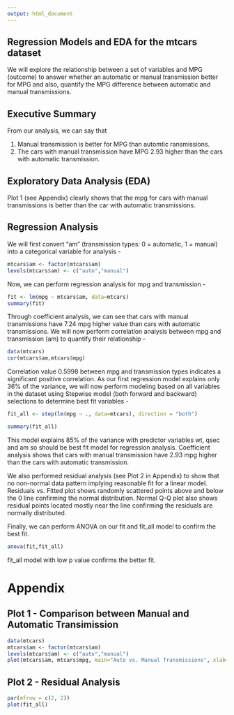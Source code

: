 ```yaml
---
output: html_document
---
```

## Regression Models and EDA for the mtcars dataset

We will explore the relationship between a set of variables and MPG (outcome) to answer whether an automatic or manual transmission better for MPG and also, quantify the MPG difference between automatic and manual transmissions.

## Executive Summary

From our analysis, we can say that

1. Manual transmission is better for MPG than automtic ransmissions.
2. The cars with manual transmission have MPG 2.93 higher than the cars with automatic transmission.

## Exploratory Data Analysis (EDA)

Plot 1 (see Appendix) clearly shows that the mpg for cars with manual transmissions is better than the car with automatic transmissions.

## Regression Analysis 

We will first convert "am" (transmission types: 0 = automatic, 1 = manual) into a categorical variable for analysis -
```r
mtcars$am <- factor(mtcars$am)
levels(mtcars$am) <- c("auto","manual")
```
Now, we can perform regression analysis for mpg and transmission -
```r
fit <- lm(mpg ~ mtcars$am, data=mtcars)
summary(fit) 
```
Through coefficient analysis, we can see that cars with manual transmissions have 7.24 mpg higher value than cars with automatic transmissions. We will now perform correlation analysis between mpg and transmission (am) to quantify their relationship -  
```r
data(mtcars)
cor(mtcars$am,mtcars$mpg)
```
Correlation value 0.5998 between mpg and transmission types indicates a significant positive correlation. As our first regression model explains only 36% of the variance, we will now perform modeling based on all variables in the dataset using Stepwise model (both forward and backward) selections to determine best fit variables -
```r
fit_all <- step(lm(mpg ~ ., data=mtcars), direction = "both")
```
```r
summary(fit_all)
```
This model explains 85% of the variance with predictor variables wt, qsec and am so should be best fit model for regression analysis. Coefficient analysis shows that cars with manual transmission have 2.93 mpg higher than the cars with automatic transmission. 

We also performed residual analysis (see Plot 2 in Appendix) to show that no non-normal data pattern implying reasonable fit for a linear model. Residuals vs. Fitted plot shows randomly scattered points above and below the 0 line confirming the normal distribution. Normal Q-Q plot also shows residual points located mostly near the line confirming the residuals are normally distributed.

Finally, we can perform ANOVA on our fit and fit_all model to confirm the best fit. 
```r
anova(fit,fit_all)
```
fit_all model with low p value confirms the better fit.

# Appendix

## Plot 1 - Comparison between Manual and Automatic Transimission

```r
data(mtcars)
mtcars$am <- factor(mtcars$am)
levels(mtcars$am) <- c("auto","manual")
plot(mtcars$am, mtcars$mpg, main="Auto vs. Manual Transmissions", xlab="Transmission", ylab="MPG",col="green")
```

## Plot 2 - Residual Analysis

```r
par(mfrow = c(2, 2))
plot(fit_all)
```